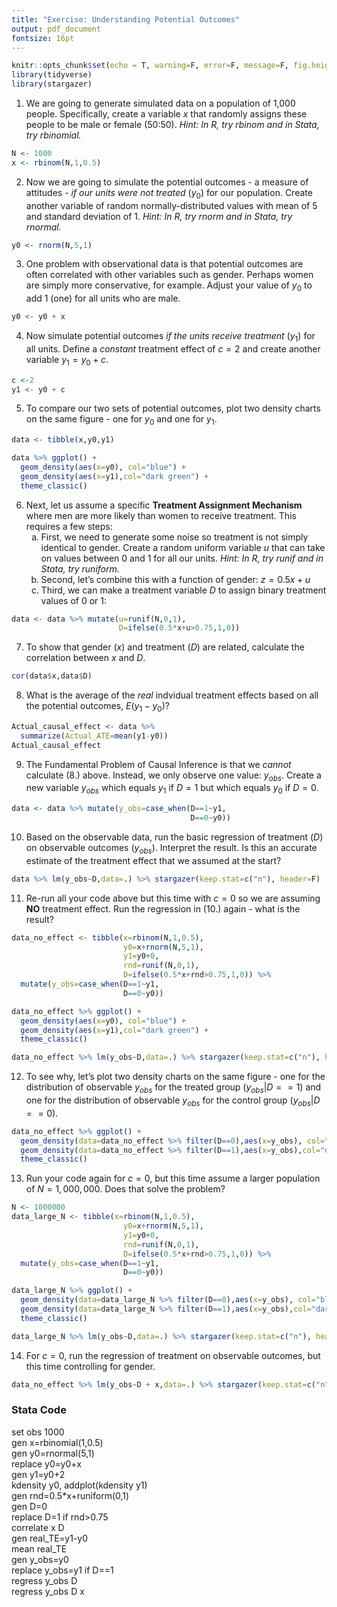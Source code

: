 ```yaml
---
title: "Exercise: Understanding Potential Outcomes"
output: pdf_document
fontsize: 16pt
---
```


```r
knitr::opts_chunk$set(echo = T, warning=F, error=F, message=F, fig.height=3, fig.width=3)
library(tidyverse)
library(stargazer)
```

1. We are going to generate simulated data on a population of 1,000 people. Specifically, create a variable $x$ that randomly assigns these people to be male or female (50:50). *Hint: In R, try $rbinom$ and in Stata, try $rbinomial$.*
```r
N <- 1000
x <- rbinom(N,1,0.5)
```

2. Now we are going to simulate the potential outcomes - a measure of attitudes - *if our units were not treated* ($y_0$) for our population. Create another variable of random normally-distributed values with mean of 5 and standard deviation of 1.  *Hint: In R, try $rnorm$ and in Stata, try $rnormal$.*

```r
y0 <- rnorm(N,5,1)
```

3. One problem with observational data is that potential outcomes are often correlated with other variables such as gender. Perhaps women are simply more conservative, for example. Adjust your value of $y_0$ to add 1 (one) for all units who are male.
```r
y0 <- y0 + x
```

4. Now simulate potential outcomes *if the units receive treatment* ($y_1$) for all units. Define a *constant* treatment effect of $c=2$  and create another variable $y_1=y_0+c$.

```r
c <-2
y1 <- y0 + c
```

5. To compare our two sets of potential outcomes, plot two density charts on the same figure - one for $y_0$ and one for $y_1$. 

```r
data <- tibble(x,y0,y1)

data %>% ggplot() +
  geom_density(aes(x=y0), col="blue") +
  geom_density(aes(x=y1),col="dark green") +
  theme_classic()
```

6. Next, let us assume a specific **Treatment Assignment Mechanism** where men are more likely than women to receive treatment. This requires a few steps:
    a. First, we need to generate some noise so treatment is not simply identical to gender. Create a random uniform variable $u$ that can take on values between 0 and 1 for all our units. *Hint: In R, try $runif$ and in Stata, try $runiform$.*
    b. Second, let's combine this with a function of gender: $z=0.5x+u$
    c. Third, we can make a treatment variable $D$ to assign binary treatment values of 0 or 1: 

```r
data <- data %>% mutate(u=runif(N,0,1),
                        D=ifelse(0.5*x+u>0.75,1,0))
```

7. To show that gender ($x$) and treatment ($D$) are related, calculate the correlation between $x$ and $D$.
```r
cor(data$x,data$D)
```

8. What is the average of the *real* indvidual treatment effects based on all the potential outcomes, $E(y_1-y_0)$? 
```r
Actual_causal_effect <- data %>% 
  summarize(Actual_ATE=mean(y1-y0))
Actual_causal_effect
```

9. The Fundamental Problem of Causal Inference is that we *cannot* calculate (8.) above. Instead, we only observe one value: $y_{obs}$. Create a new variable $y_{obs}$ which equals $y_1$ if $D=1$ but which equals $y_0$ if $D=0$.
```r
data <- data %>% mutate(y_obs=case_when(D==1~y1,
                                        D==0~y0))
```

10. Based on the observable data, run the basic regression of treatment ($D$) on observable outcomes ($y_{obs}$). Interpret the result. Is this an accurate estimate of the treatment effect that we assumed at the start?
```r
data %>% lm(y_obs~D,data=.) %>% stargazer(keep.stat=c("n"), header=F)
```

11. Re-run all your code above but this time with $c=0$ so we are assuming **NO** treatment effect. Run the regression in (10.) again - what is the result?

```r
data_no_effect <- tibble(x=rbinom(N,1,0.5),
                         y0=x+rnorm(N,5,1),
                         y1=y0+0,
                         rnd=runif(N,0,1),
                         D=ifelse(0.5*x+rnd>0.75,1,0)) %>% 
  mutate(y_obs=case_when(D==1~y1,
                         D==0~y0))

data_no_effect %>% ggplot() +
  geom_density(aes(x=y0), col="blue") +
  geom_density(aes(x=y1),col="dark green") +
  theme_classic()


```

```r
data_no_effect %>% lm(y_obs~D,data=.) %>% stargazer(keep.stat=c("n"), header=F)
```

12. To see why, let's plot two density charts on the same figure - one for the distribution of observable $y_{obs}$ for the treated group ($y_{obs}|D==1$) and one for the distribution of observable $y_{obs}$ for the control group ($y_{obs}|D==0$).
```r
data_no_effect %>% ggplot() +
  geom_density(data=data_no_effect %>% filter(D==0),aes(x=y_obs), col="blue") +
  geom_density(data=data_no_effect %>% filter(D==1),aes(x=y_obs),col="dark green") +
  theme_classic()
```

13. Run your code again for $c=0$, but this time assume a larger population of $N=1,000,000$. Does that solve the problem?

```r
N <- 1000000
data_large_N <- tibble(x=rbinom(N,1,0.5),
                         y0=x+rnorm(N,5,1),
                         y1=y0+0,
                         rnd=runif(N,0,1),
                         D=ifelse(0.5*x+rnd>0.75,1,0)) %>% 
  mutate(y_obs=case_when(D==1~y1,
                         D==0~y0))

data_large_N %>% ggplot() +
  geom_density(data=data_large_N %>% filter(D==0),aes(x=y_obs), col="blue") +
  geom_density(data=data_large_N %>% filter(D==1),aes(x=y_obs),col="dark green") +
  theme_classic()
```

```r
data_large_N %>% lm(y_obs~D,data=.) %>% stargazer(keep.stat=c("n"), header=F)
```


14. For $c=0$, run the regression of treatment on observable outcomes, but this time controlling for gender.
```r
data_no_effect %>% lm(y_obs~D + x,data=.) %>% stargazer(keep.stat=c("n"), header=F)
```

### Stata Code

set obs 1000  
gen x=rbinomial(1,0.5)  
gen y0=rnormal(5,1)  
replace y0=y0+x  
gen y1=y0+2  
kdensity y0, addplot(kdensity y1)  
gen rnd=0.5*x+runiform(0,1)  
gen D=0  
replace D=1 if rnd>0.75  
correlate x D  
gen real_TE=y1-y0  
mean real_TE  
gen y_obs=y0  
replace y_obs=y1 if D==1  
regress y_obs D  
regress y_obs D x  